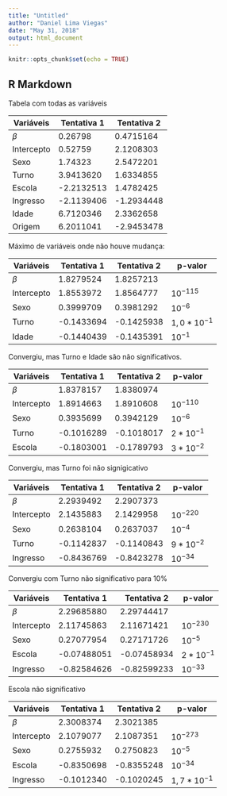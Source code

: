 ```yaml
---
title: "Untitled"
author: "Daniel Lima Viegas"
date: "May 31, 2018"
output: html_document
---
```


```r
knitr::opts_chunk$set(echo = TRUE)
```

## R Markdown

Tabela com todas as variáveis

| Variáveis | Tentativa 1| Tentativa 2|
|-----------|------------|------------|
| $\beta$   | 0.26798    | 0.4715164  |
| Intercepto| 0.52759    | 2.1208303  |
| Sexo      | 1.74323    | 2.5472201  |
| Turno     | 3.9413620  | 1.6334855  |
| Escola    | -2.2132513 | 1.4782425  |
| Ingresso  | -2.1139406 | -1.2934448 |
| Idade     | 6.7120346  | 2.3362658  |
| Origem    | 6.2011041  | -2.9453478 |

Máximo de variáveis onde não houve mudança:

| Variáveis | Tentativa 1| Tentativa 2|p-valor      |
|-----------|------------|------------|-------------|
| $\beta$   | 1.8279524  | 1.8257213  |             |
| Intercepto| 1.8553972  | 1.8564777  |$10^{-115}$  |
| Sexo      | 0.3999709  | 0.3981292  |$10^{-6}$    |
| Turno     | -0.1433694 | -0.1425938 |$1,0*10^{-1}$|
| Idade     | -0.1440439 | -0.1435391 |$10^{-1}$    |

Convergiu, mas Turno e Idade são não significativos.

| Variáveis | Tentativa 1| Tentativa 2|p-valor      |
|-----------|------------|------------|-------------|
| $\beta$   | 1.8378157  | 1.8380974  |             |
| Intercepto| 1.8914663  | 1.8910608  | $10^{-110}$ |
| Sexo      | 0.3935699  | 0.3942129  | $10^{-6}$   |
| Turno     | -0.1016289 | -0.1018017 | $2*10^{-1}$ |
| Escola    | -0.1803001 | -0.1789793 | $3*10^{-2}$ |

Convergiu, mas Turno foi não signigicativo


| Variáveis | Tentativa 1| Tentativa 2|p-valor      |
|-----------|------------|------------|-------------|
| $\beta$   | 2.2939492  | 2.2907373  |             |
| Intercepto| 2.1435883  | 2.1429958  | $10^{-220}$ |
| Sexo      | 0.2638104  | 0.2637037  | $10^{-4}$   |
| Turno     | -0.1142837 | -0.1140843 | $9*10^{-2}$ |
| Ingresso  | -0.8436769 | -0.8423278 | $10^{-34}$ |

Convergiu com Turno não significativo para 10%

| Variáveis | Tentativa 1| Tentativa 2|p-valor      |
|-----------|------------|------------|-------------|
| $\beta$   | 2.29685880 | 2.29744417 |             |
| Intercepto| 2.11745863 | 2.11671421 | $10^{-230}$ |
| Sexo      | 0.27077954 | 0.27171726 | $10^{-5}$   |
| Escola    | -0.07488051| -0.07458934| $2*10^{-1}$ |
| Ingresso  | -0.82584626| -0.82599233| $10^{-33}$  |

Escola não significativo

| Variáveis | Tentativa 1| Tentativa 2|p-valor      |
|-----------|------------|------------|-------------|
| $\beta$   | 2.3008374  | 2.3021385  |             |
| Intercepto| 2.1079077  | 2.1087351  | $10^{-273}$ |
| Sexo      | 0.2755932  | 0.2750823  | $10^{-5}$   |
| Escola    | -0.8350698 | -0.8355248 | $10^{-34}$  |
| Ingresso  | -0.1012340 | -0.1020245 |$1,7*10^{-1}$|

